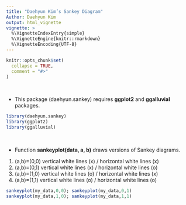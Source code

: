 ```yaml
---
title: "Daehyun Kim’s Sankey Diagram"
Author: Daehyun Kim 
output: html_vignette
vignette: >
  %\VignetteIndexEntry{simple}
  %\VignetteEngine{knitr::rmarkdown}
  %\VignetteEncoding{UTF-8}
---
```


```r
knitr::opts_chunk$set(
  collapse = TRUE,
  comment = "#>"
)
```

&nbsp; \newline 

* This package (daehyun.sankey) requires **ggplot2** and **ggalluvial** packages.
```r
library(daehyun.sankey)
library(ggplot2)
library(ggalluvial)
```

&nbsp; \newline 

* Function **sankeyplot(data, a, b)** draws versions of Sankey diagrams.
(1) (a,b)=(0,0)   vertical white lines (x) / horizontal white lines (x)
(2) (a,b)=(0,1)   vertical white lines (x) / horizontal white lines (o)
(3) (a,b)=(1,0)   vertical white lines (o) / horizontal white lines (x)
(4) (a,b)=(1,1)   vertical white lines (o) / horizontal white lines (o)
```r
sankeyplot(my_data,0,0); sankeyplot(my_data,0,1)
sankeyplot(my_data,1,0); sankeyplot(my_data,1,1)
```

